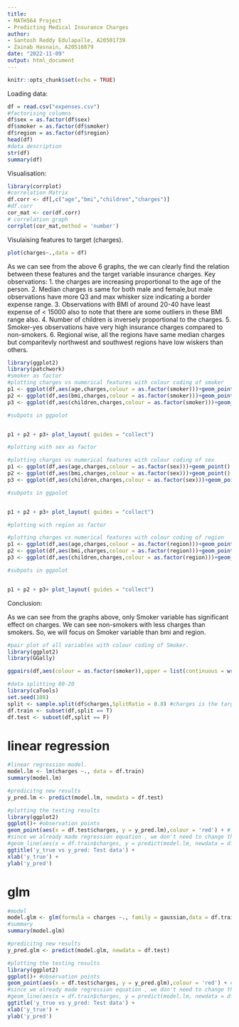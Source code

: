 ```yaml
---
title: 
- MATH564 Project
- Predicting Medical Insurance Charges
author: 
- Santosh Reddy Edulapalle, A20501739
- Zainab Hasnain, A20516879
date: "2022-11-09"
output: html_document
---
```



```r
knitr::opts_chunk$set(echo = TRUE)
```

Loading data:

```r
df = read.csv("expenses.csv")
#factorising columns
df$sex = as.factor(df$sex)
df$smoker = as.factor(df$smoker)
df$region = as.factor(df$region)
head(df)
#data description
str(df)
summary(df)
```
Visualisation:

```r
library(corrplot)
#correlation Matrix
df.corr <- df[,c("age","bmi","children","charges")]
#df.corr
cor_mat <- cor(df.corr)
# correlation graph
corrplot(cor_mat,method = 'number')
```
Visulaising features to target (charges).
```r
plot(charges~.,data = df)

```
As we can see from the above 6 graphs, the we can clearly find the relation between these features and the target variable insurance charges.
Key observations:
1. the charges are increasing proportional to the age of the person.
2. Median charges is same for both male and female,but male observations have more Q3 and max whisker size indicating a border expense range.
3. Observations with BMI of around 20-40 have least expense of < 15000 also to note that there are some outliers in these BMI range also.
4. Number of children is inversely proportional to the charges.
5. Smoker-yes observations have very high insurance charges compared to non-smokers.
6. Regional wise, all the regions have same median charges but comparitevly northwest and southwest regions have low wiskers than others.

```r
library(ggplot2)
library(patchwork)
#smoker as factor
#plotting charges vs numerical features with colour coding of smoker 
p1 <- ggplot(df,aes(age,charges,colour = as.factor(smoker)))+geom_point()
p2 <- ggplot(df,aes(bmi,charges,colour = as.factor(smoker)))+geom_point()
p3 <- ggplot(df,aes(children,charges,colour = as.factor(smoker)))+geom_point()

#subpots in ggpolot


p1 + p2 + p3+ plot_layout( guides = "collect")
```


```r
#plotting with sex as factor

#plotting charges vs numerical features with colour coding of sex 
p1 <- ggplot(df,aes(age,charges,colour = as.factor(sex)))+geom_point()
p2 <- ggplot(df,aes(bmi,charges,colour = as.factor(sex)))+geom_point()
p3 <- ggplot(df,aes(children,charges,colour = as.factor(sex)))+geom_point()

#subpots in ggpolot


p1 + p2 + p3+ plot_layout( guides = "collect")

```

```r
#plotting with region as factor

#plotting charges vs numerical features with colour coding of region 
p1 <- ggplot(df,aes(age,charges,colour = as.factor(region)))+geom_point()
p2 <- ggplot(df,aes(bmi,charges,colour = as.factor(region)))+geom_point()
p3 <- ggplot(df,aes(children,charges,colour = as.factor(region)))+geom_point()

#subpots in ggpolot


p1 + p2 + p3+ plot_layout( guides = "collect")
```


Conclusion:

As we can see from the graphs above, only Smoker variable has significant effect on charges. We can see non-smokers with less charges than smokers. So, we will focus on Smoker variable than bmi and region.
```r
#pair plot of all variables with colour coding of Smoker.
library(ggplot2)
library(GGally)

ggpairs(df,aes(colour = as.factor(smoker)),upper = list(continuous = wrap("cor", size = 2.5)))
```


```r
#data splitting 80-20
library(caTools)
set.seed(108)
split <- sample.split(df$charges,SplitRatio = 0.8) #charges is the target variable.
df.train <- subset(df,split == T)
df.test <- subset(df,split == F)
```

# linear regression

```r
#linear regression model.
model.lm <- lm(charges ~., data = df.train)
summary(model.lm)
```

```r
#predicitng new results
y_pred.lm <- predict(model.lm, newdata = df.test)
```

```r
#plotting the testing results
library(ggplot2)
ggplot()+ #observation points
geom_point(aes(x = df.test$charges, y = y_pred.lm),colour = 'red') + # regression line
#since we already made regression equation , we don't need to change the regression line graph.
#geom_line(aes(x = df.train$charges, y = predict(model.lm, newdata = df.train)),colour = 'blue') +
ggtitle('y_true vs y_pred: Test data') +
xlab('y_true') +
ylab('y_pred')
```

# glm

```r
#model
model.glm <- glm(formula = charges ~., family = gaussian,data = df.train)
#summary
summary(model.glm)
```


```r
#predicitng new results
y_pred.glm <- predict(model.glm, newdata = df.test)
```


```r
#plotting the testing results
library(ggplot2)
ggplot()+ #observation points
geom_point(aes(x = df.test$charges, y = y_pred.glm),colour = 'red') + # regression line
#since we already made regression equation , we don't need to change the regression line graph.
#geom_line(aes(x = df.train$charges, y = predict(model.lm, newdata = df.train)),colour = 'blue') +
ggtitle('y_true vs y_pred: Test data') +
xlab('y_true') +
ylab('y_pred')
```